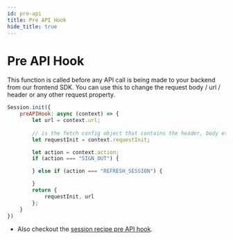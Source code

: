 ```yaml
---
id: pre-api
title: Pre API Hook
hide_title: true
---
```


# Pre API Hook

This function is called before any API call is being made to your backend from our frontend SDK. You can use this to change the request body / url / header or any other request property.

<!--DOCUSAURUS_CODE_TABS-->
<!--ReactJS-->
```jsx
Session.init({
    preAPIHook: async (context) => {
        let url = context.url;
        
        // is the fetch config object that contains the header, body etc..
        let requestInit = context.requestInit;

        let action = context.action;
        if (action === "SIGN_OUT") {

        } else if (action === "REFRESH_SESSION") {

        }
        return {
            requestInit, url
        };
    }
})
```
<!--END_DOCUSAURUS_CODE_TABS-->

- Also checkout the [session recipe pre API hook](/docs/session/advanced-customizations/frontend-hooks/pre-api).